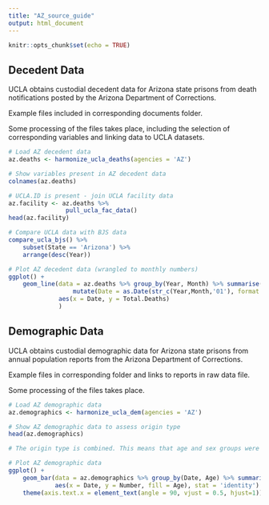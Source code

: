 ```yaml
---
title: "AZ_source_guide"
output: html_document
---
```


```r
knitr::opts_chunk$set(echo = TRUE)
```

## Decedent Data

UCLA obtains custodial decedent data for Arizona state prisons from death notifications posted by the Arizona Department of Corrections.

Example files included in corresponding documents folder.

Some processing of the files takes place, including the selection of corresponding variables and linking data to UCLA datasets. 

```r
# Load AZ decedent data
az.deaths <- harmonize_ucla_deaths(agencies = 'AZ')

# Show variables present in AZ decedent data
colnames(az.deaths)

# UCLA.ID is present - join UCLA facility data
az.facility <- az.deaths %>%
                pull_ucla_fac_data()
head(az.facility)

# Compare UCLA data with BJS data
compare_ucla_bjs() %>%
    subset(State == 'Arizona') %>%
    arrange(desc(Year))

# Plot AZ decedent data (wrangled to monthly numbers)
ggplot() +
    geom_line(data = az.deaths %>% group_by(Year, Month) %>% summarise(Total.Deaths = n()) %>% 
                  mutate(Date = as.Date(str_c(Year,Month,'01'), format = '%Y%B%d')),
              aes(x = Date, y = Total.Deaths)
              )

```


## Demographic Data

UCLA obtains custodial demographic data for Arizona state prisons from annual population reports from the Arizona Department of Corrections.

Example files in corresponding folder and links to reports in raw data file.

Some processing of the files takes place. 

```r
# Load AZ demographic data
az.demographics <- harmonize_ucla_dem(agencies = 'AZ')

# Show AZ demographic data to assess origin type
head(az.demographics)

# The origin type is combined. This means that age and sex groups were aggregated and reported together.   

# Plot AZ demographic data 
ggplot() +
    geom_bar(data = az.demographics %>% group_by(Date, Age) %>% summarise(Number = sum(Number, na.rm = TRUE)),
             aes(x = Date, y = Number, fill = Age), stat = 'identity') +
    theme(axis.text.x = element_text(angle = 90, vjust = 0.5, hjust=1)) # To see dates on x axis



```
